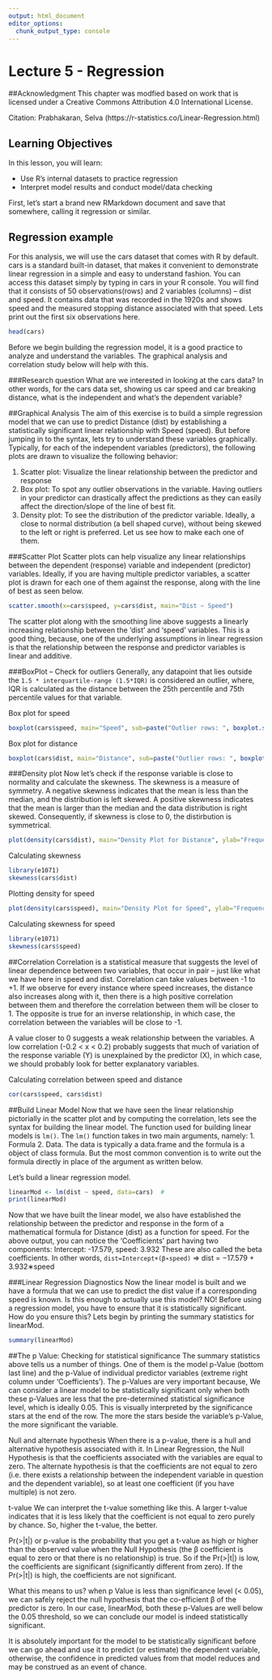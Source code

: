```yaml
---
output: html_document
editor_options: 
  chunk_output_type: console
---
```

# Lecture 5 -  Regression

##Acknowledgment
This chapter was modfied based on work that is licensed under a Creative Commons Attribution 4.0 International License.

Citation: Prabhakaran, Selva (https://r-statistics.co/Linear-Regression.html)

## Learning Objectives

In this lesson, you will learn:

- Use R's internal datasets to practice regression
- Interpret model results and conduct model/data checking

First, let's start a brand new RMarkdown document and save that somewhere, calling it regression or similar. 

## Regression example
For this analysis, we will use the cars dataset that comes with R by default. cars is a standard built-in dataset, that makes it convenient to demonstrate linear regression in a simple and easy to understand fashion. You can access this dataset simply by typing in cars in your R console. You will find that it consists of 50 observations(rows) and 2 variables (columns) – dist and speed. It contains data that was recorded in the 1920s and shows speed and the measured stopping distance associated with that speed.  Lets print out the first six observations here.

```r
head(cars)
```

Before we begin building the regression model, it is a good practice to analyze and understand the variables. The graphical analysis and correlation study below will help with this.

###Research question
What are we interested in looking at the cars data? In other words, for the cars data set, showing us car speed and car breaking distance, what is the independent and what's the dependent variable?

##Graphical Analysis
The aim of this exercise is to build a simple regression model that we can use to predict Distance (dist) by establishing a statistically significant linear relationship with Speed (speed). But before jumping in to the syntax, lets try to understand these variables graphically. Typically, for each of the independent variables (predictors), the following plots are drawn to visualize the following behavior:

  1. Scatter plot: Visualize the linear relationship between the predictor and response
  2. Box plot: To spot any outlier observations in the variable. Having outliers in your predictor can drastically affect the predictions as they can easily affect the direction/slope of the line of best fit.
  3. Density plot: To see the distribution of the predictor variable. Ideally, a close to normal distribution (a bell shaped curve), without being skewed to the left or right is preferred. Let us see how to make each one of them.
  

###Scatter Plot
Scatter plots can help visualize any linear relationships between the dependent (response) variable and independent (predictor) variables. Ideally, if you are having multiple predictor variables, a scatter plot is drawn for each one of them against the response, along with the line of best as seen below.
```r
scatter.smooth(x=cars$speed, y=cars$dist, main="Dist ~ Speed")
```

The scatter plot along with the smoothing line above suggests a linearly increasing relationship between the ‘dist’ and ‘speed’ variables. This is a good thing, because, one of the underlying assumptions in linear regression is that the relationship between the response and predictor variables is linear and additive.

###BoxPlot – Check for outliers
Generally, any datapoint that lies outside the `1.5 * interquartile-range (1.5*IQR)` is considered an outlier, where, IQR is calculated as the distance between the 25th percentile and 75th percentile values for that variable.

Box plot for speed
```r
boxplot(cars$speed, main="Speed", sub=paste("Outlier rows: ", boxplot.stats(cars$speed)$out))
```

Box plot for distance
```r
boxplot(cars$dist, main="Distance", sub=paste("Outlier rows: ", boxplot.stats(cars$dist)$out))
```

###Density plot
Now let's check if the response variable is close to normality and calculate the skewness. The skewness is a measure of symmetry. A negative skewness indicates that the mean is less than the median, and the distribution is left skewed. A positive skewness indicates that the mean is larger than the median and the data distribution is right skewed. Consequently, if skewness is close to 0, the distirbution is symmetrical. 

```r
plot(density(cars$dist), main="Density Plot for Distance", ylab="Frequency")
```

Calculating skewness
```r
library(e1071)
skewness(cars$dist)
```

Plotting density for speed
```r
plot(density(cars$speed), main="Density Plot for Speed", ylab="Frequency")
```

Calculating skewness for speed
```r
library(e1071)
skewness(cars$speed)
```

##Correlation
Correlation is a statistical measure that suggests the level of linear dependence between two variables, that occur in pair – just like what we have here in speed and dist. Correlation can take values between -1 to +1. If we observe for every instance where speed increases, the distance also increases along with it, then there is a high positive correlation between them and therefore the correlation between them will be closer to 1. The opposite is true for an inverse relationship, in which case, the correlation between the variables will be close to -1.

A value closer to 0 suggests a weak relationship between the variables. A low correlation (-0.2 < x < 0.2) probably suggests that much of variation of the response variable (Y) is unexplained by the predictor (X), in which case, we should probably look for better explanatory variables.

Calculating correlation between speed and distance

```r
cor(cars$speed, cars$dist)
```

##Build Linear Model
Now that we have seen the linear relationship pictorially in the scatter plot and by computing the correlation, lets see the syntax for building the linear model. The function used for building linear models is `lm()`. The `lm()` function takes in two main arguments, namely: 1. Formula 2. Data. The data is typically a data.frame and the formula is a object of class formula. But the most common convention is to write out the formula directly in place of the argument as written below.

Let's build a linear regression model.  

```r
linearMod <- lm(dist ~ speed, data=cars)  # 
print(linearMod)
```

Now that we have built the linear model, we also have established the relationship between the predictor and response in the form of a mathematical formula for Distance (dist) as a function for speed. For the above output, you can notice the ‘Coefficients’ part having two components: Intercept: -17.579, speed: 3.932 These are also called the beta coefficients. In other words, 
`dist=Intercept+(β∗speed)`
=> dist = −17.579 + 3.932∗speed

###Linear Regression Diagnostics
Now the linear model is built and we have a formula that we can use to predict the dist value if a corresponding speed is known. Is this enough to actually use this model? NO! Before using a regression model, you have to ensure that it is statistically significant. How do you ensure this? Lets begin by printing the summary statistics for linearMod.

```r
summary(linearMod)
```

##The p Value: Checking for statistical significance
The summary statistics above tells us a number of things. One of them is the model p-Value (bottom last line) and the p-Value of individual predictor variables (extreme right column under ‘Coefficients’). The p-Values are very important because, We can consider a linear model to be statistically significant only when both these p-Values are less that the pre-determined statistical significance level, which is ideally 0.05. This is visually interpreted by the significance stars at the end of the row. The more the stars beside the variable’s p-Value, the more significant the variable.

Null and alternate hypothesis
When there is a p-value, there is a hull and alternative hypothesis associated with it. In Linear Regression, the Null Hypothesis is that the coefficients associated with the variables are equal to zero. The alternate hypothesis is that the coefficients are not equal to zero (i.e. there exists a relationship between the independent variable in question and the dependent variable), so at least one coefficient (if you have multiple) is not zero.

t-value
We can interpret the t-value something like this. A larger t-value indicates that it is less likely that the coefficient is not equal to zero purely by chance. So, higher the t-value, the better.

Pr(>|t|) or p-value is the probability that you get a t-value as high or higher than the observed value when the Null Hypothesis (the β coefficient is equal to zero or that there is no relationship) is true. So if the Pr(>|t|) is low, the coefficients are significant (significantly different from zero). If the Pr(>|t|) is high, the coefficients are not significant.

What this means to us? when p Value is less than significance level (< 0.05), we can safely reject the null hypothesis that the co-efficient β of the predictor is zero. In our case, linearMod, both these p-Values are well below the 0.05 threshold, so we can conclude our model is indeed statistically significant.

It is absolutely important for the model to be statistically significant before we can go ahead and use it to predict (or estimate) the dependent variable, otherwise, the confidence in predicted values from that model reduces and may be construed as an event of chance.

